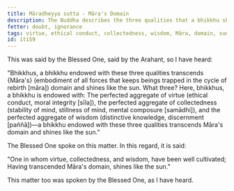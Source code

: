 ```yaml
---
title: Māradheyya sutta - Māra's Domain
description: The Buddha describes the three qualities that a bhikkhu should be endowed with to transcend Māra's domain and shine like the sun.
fetter: doubt, ignorance
tags: virtue, ethical conduct, collectedness, wisdom, Māra, domain, sun, iti, iti50-99
id: iti59
---
```


This was said by the Blessed One, said by the Arahant, so I have heard:

"Bhikkhus, a bhikkhu endowed with these three qualities transcends \{Māra's} (embodiment of all forces that keeps beings trapped in the cycle of rebirth [māra]) domain and shines like the sun. What three? Here, bhikkhus, a bhikkhu is endowed with: The perfected aggregate of virtue (ethical conduct, moral integrity [sīla]), the perfected aggregate of collectedness (stability of mind, stillness of mind, mental composure [samādhi]), and the perfected aggregate of wisdom (distinctive knowledge, discernment [paññā])—a bhikkhu endowed with these three qualities transcends Māra's domain and shines like the sun."

The Blessed One spoke on this matter. In this regard, it is said:

"One in whom virtue, collectedness, and wisdom,
have been well cultivated;
Having transcended Māra's domain,
shines like the sun."

This matter too was spoken by the Blessed One, as I have heard.
